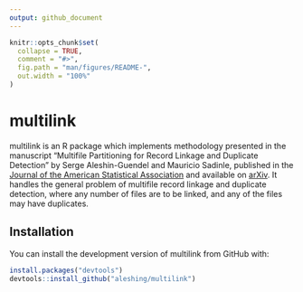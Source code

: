 ```yaml
---
output: github_document
---
```


<!-- README.md is generated from README.Rmd. Please edit that file -->

```r
knitr::opts_chunk$set(
  collapse = TRUE,
  comment = "#>",
  fig.path = "man/figures/README-",
  out.width = "100%"
)
```

# multilink

<!-- badges: start -->
<!-- badges: end -->

multilink is an R package which implements methodology presented in the manuscript "Multifile Partitioning for Record Linkage and Duplicate Detection" by Serge Aleshin-Guendel and Mauricio Sadinle, published in the [Journal of the American Statistical Association](https://doi.org/10.1080/01621459.2021.2013242) and available on [arXiv](https://arxiv.org/abs/2110.03839v1). It handles the general problem of multifile record linkage and duplicate detection, where any number of files are to be linked, and any of the files may have duplicates.

## Installation

<!--The package is now available on CRAN:-->
<!--``` r-->
<!--install.packages("multilink")-->
<!--```-->

You can install the development version of multilink from GitHub with:
``` r
install.packages("devtools")
devtools::install_github("aleshing/multilink")
```

<!-- ## Example -->


<!-- ```{r example} -->
<!-- library(multilink) -->
<!-- ## basic example code -->
<!-- ``` -->

